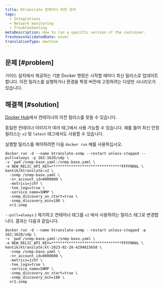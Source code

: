 ```yaml
---
title: Ktranslate 컨테이너 버전 관리
tags:
  - Integrations
  - Network monitoring
  - Troubleshooting
metaDescription: How to run a specific version of the container.
freshnessValidatedDate: never
translationType: machine
---
```


## 문제 [#problem]

가이드 설치에서 제공하는 기본 Docker 명령은 시작할 때마다 최신 릴리스로 업데이트합니다. 이전 릴리스를 실행하거나 환경을 특정 버전에 고정하려는 다양한 시나리오가 있습니다.

## 해결책 [#solution]

[Docker Hub](https://hub.docker.com/r/kentik/ktranslate/tags)에서 컨테이너의 이전 릴리스를 찾을 수 있습니다.

동일한 컨테이너 이미지가 여러 태그에서 사용 가능할 수 있습니다. 예를 들어 최신 안정 릴리스는 `v2` 및 `latest` 태그에서도 사용할 수 있습니다.

실행할 릴리스를 제어하려면 다음 `docker run` 예를 사용하십시오.

```shell
docker run -d --name ktranslate-snmp --restart unless-stopped --pull=always -p 162:1620/udp \
-v `pwd`/snmp-base.yaml:/snmp-base.yaml \
-e NEW_RELIC_API_KEY=********************************FFFFNRAL \
kentik/ktranslate:v2 \
  -snmp /snmp-base.yaml \
  -nr_account_id=0000000 \
  -metrics=jchf \
  -tee_logs=true \
  -service_name=SNMP \
  -snmp_discovery_on_start=true \
  -snmp_discovery_min=180 \
  nr1.snmp
```

`--pull=always` ) 제거하고 컨테이너 태그를 `v2` 에서 사용하려는 릴리스 태그로 변경합니다. 결과는 다음과 같습니다.

```shell
docker run -d --name ktranslate-snmp --restart unless-stopped -p 162:1620/udp \
-v `pwd`/snmp-base.yaml:/snmp-base.yaml \
-e NEW_RELIC_API_KEY=********************************FFFFNRAL \
kentik/ktranslate:kt-2023-02-28-4294815650 \
  -snmp /snmp-base.yaml \
  -nr_account_id=0000000 \
  -metrics=jchf \
  -tee_logs=true \
  -service_name=SNMP \
  -snmp_discovery_on_start=true \
  -snmp_discovery_min=180 \
  nr1.snmp
```